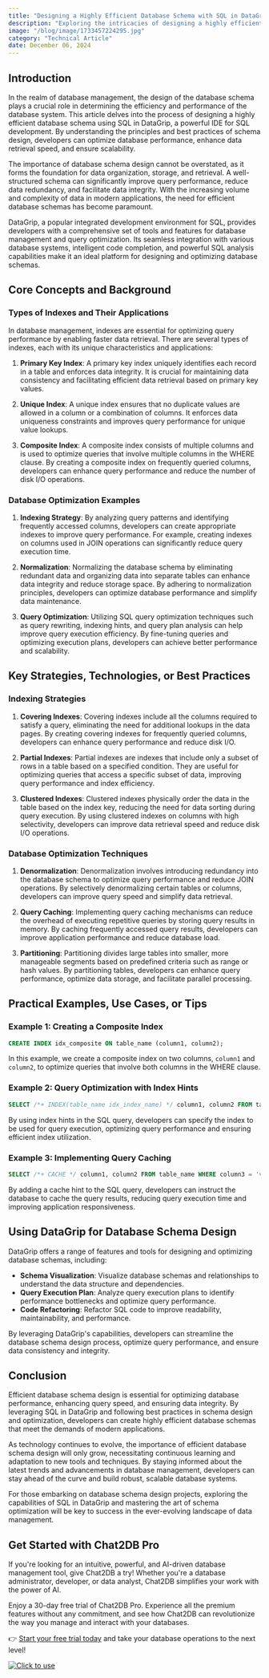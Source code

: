 ```yaml
---
title: "Designing a Highly Efficient Database Schema with SQL in DataGrip"
description: "Exploring the intricacies of designing a highly efficient database schema using SQL in DataGrip and its impact on database performance."
image: "/blog/image/1733457224295.jpg"
category: "Technical Article"
date: December 06, 2024
---
```


## Introduction

In the realm of database management, the design of the database schema plays a crucial role in determining the efficiency and performance of the database system. This article delves into the process of designing a highly efficient database schema using SQL in DataGrip, a powerful IDE for SQL development. By understanding the principles and best practices of schema design, developers can optimize database performance, enhance data retrieval speed, and ensure scalability.

The importance of database schema design cannot be overstated, as it forms the foundation for data organization, storage, and retrieval. A well-structured schema can significantly improve query performance, reduce data redundancy, and facilitate data integrity. With the increasing volume and complexity of data in modern applications, the need for efficient database schemas has become paramount.

DataGrip, a popular integrated development environment for SQL, provides developers with a comprehensive set of tools and features for database management and query optimization. Its seamless integration with various database systems, intelligent code completion, and powerful SQL analysis capabilities make it an ideal platform for designing and optimizing database schemas.

## Core Concepts and Background

### Types of Indexes and Their Applications

In database management, indexes are essential for optimizing query performance by enabling faster data retrieval. There are several types of indexes, each with its unique characteristics and applications:

1. **Primary Key Index**: A primary key index uniquely identifies each record in a table and enforces data integrity. It is crucial for maintaining data consistency and facilitating efficient data retrieval based on primary key values.

2. **Unique Index**: A unique index ensures that no duplicate values are allowed in a column or a combination of columns. It enforces data uniqueness constraints and improves query performance for unique value lookups.

3. **Composite Index**: A composite index consists of multiple columns and is used to optimize queries that involve multiple columns in the WHERE clause. By creating a composite index on frequently queried columns, developers can enhance query performance and reduce the number of disk I/O operations.

### Database Optimization Examples

1. **Indexing Strategy**: By analyzing query patterns and identifying frequently accessed columns, developers can create appropriate indexes to improve query performance. For example, creating indexes on columns used in JOIN operations can significantly reduce query execution time.

2. **Normalization**: Normalizing the database schema by eliminating redundant data and organizing data into separate tables can enhance data integrity and reduce storage space. By adhering to normalization principles, developers can optimize database performance and simplify data maintenance.

3. **Query Optimization**: Utilizing SQL query optimization techniques such as query rewriting, indexing hints, and query plan analysis can help improve query execution efficiency. By fine-tuning queries and optimizing execution plans, developers can achieve better performance and scalability.

## Key Strategies, Technologies, or Best Practices

### Indexing Strategies

1. **Covering Indexes**: Covering indexes include all the columns required to satisfy a query, eliminating the need for additional lookups in the data pages. By creating covering indexes for frequently queried columns, developers can enhance query performance and reduce disk I/O.

2. **Partial Indexes**: Partial indexes are indexes that include only a subset of rows in a table based on a specified condition. They are useful for optimizing queries that access a specific subset of data, improving query performance and index efficiency.

3. **Clustered Indexes**: Clustered indexes physically order the data in the table based on the index key, reducing the need for data sorting during query execution. By using clustered indexes on columns with high selectivity, developers can improve data retrieval speed and reduce disk I/O operations.

### Database Optimization Techniques

1. **Denormalization**: Denormalization involves introducing redundancy into the database schema to optimize query performance and reduce JOIN operations. By selectively denormalizing certain tables or columns, developers can improve query speed and simplify data retrieval.

2. **Query Caching**: Implementing query caching mechanisms can reduce the overhead of executing repetitive queries by storing query results in memory. By caching frequently accessed query results, developers can improve application performance and reduce database load.

3. **Partitioning**: Partitioning divides large tables into smaller, more manageable segments based on predefined criteria such as range or hash values. By partitioning tables, developers can enhance query performance, optimize data storage, and facilitate parallel processing.

## Practical Examples, Use Cases, or Tips

### Example 1: Creating a Composite Index

```sql
CREATE INDEX idx_composite ON table_name (column1, column2);
```

In this example, we create a composite index on two columns, `column1` and `column2`, to optimize queries that involve both columns in the WHERE clause.

### Example 2: Query Optimization with Index Hints

```sql
SELECT /*+ INDEX(table_name idx_index_name) */ column1, column2 FROM table_name WHERE column3 = 'value';
```

By using index hints in the SQL query, developers can specify the index to be used for query execution, optimizing query performance and ensuring efficient index utilization.

### Example 3: Implementing Query Caching

```sql
SELECT /*+ CACHE */ column1, column2 FROM table_name WHERE column3 = 'value';
```

By adding a cache hint to the SQL query, developers can instruct the database to cache the query results, reducing query execution time and improving application responsiveness.

## Using DataGrip for Database Schema Design

DataGrip offers a range of features and tools for designing and optimizing database schemas, including:

- **Schema Visualization**: Visualize database schemas and relationships to understand the data structure and dependencies.
- **Query Execution Plan**: Analyze query execution plans to identify performance bottlenecks and optimize query performance.
- **Code Refactoring**: Refactor SQL code to improve readability, maintainability, and performance.

By leveraging DataGrip's capabilities, developers can streamline the database schema design process, optimize query performance, and ensure data consistency and integrity.

## Conclusion

Efficient database schema design is essential for optimizing database performance, enhancing query speed, and ensuring data integrity. By leveraging SQL in DataGrip and following best practices in schema design and optimization, developers can create highly efficient database schemas that meet the demands of modern applications.

As technology continues to evolve, the importance of efficient database schema design will only grow, necessitating continuous learning and adaptation to new tools and techniques. By staying informed about the latest trends and advancements in database management, developers can stay ahead of the curve and build robust, scalable database systems.

For those embarking on database schema design projects, exploring the capabilities of SQL in DataGrip and mastering the art of schema optimization will be key to success in the ever-evolving landscape of data management.


## Get Started with Chat2DB Pro

If you're looking for an intuitive, powerful, and AI-driven database management tool, give Chat2DB a try! Whether you're a database administrator, developer, or data analyst, Chat2DB simplifies your work with the power of AI.

Enjoy a 30-day free trial of Chat2DB Pro. Experience all the premium features without any commitment, and see how Chat2DB can revolutionize the way you manage and interact with your databases.

👉 [Start your free trial today](https://chat2db.ai/pricing) and take your database operations to the next level!


[![Click to use](/image/blog/bg/chat2db.jpg)](https://chat2db.ai/)
